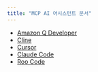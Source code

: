 ```yaml
---
title: "MCP AI 어시스턴트 문서"
---
```




- [Amazon Q Developer](https://docs.aws.amazon.com/amazonq/latest/qdeveloper-ug/command-line-mcp-configuration.html)
- [Cline](https://docs.cline.bot/mcp/mcp-overview)
- [Cursor](https://docs.cursor.com/context/model-context-protocol)
- [Claude Code](https://docs.anthropic.com/en/docs/agents-and-tools/claude-code/tutorials#set-up-model-context-protocol-mcp)
- [Roo Code](https://docs.roocode.com/features/mcp/using-mcp-in-roo)